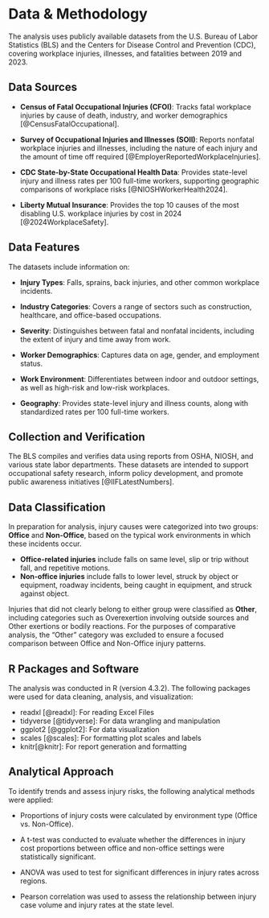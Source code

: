 # Data & Methodology

The analysis uses publicly available datasets from the U.S. Bureau of Labor Statistics (BLS) and the Centers for Disease Control and Prevention (CDC), covering workplace injuries, illnesses, and fatalities between 2019 and 2023.

## Data Sources

-   **Census of Fatal Occupational Injuries (CFOI)**: Tracks fatal workplace injuries by cause of death, industry, and worker demographics [@CensusFatalOccupational].

-   **Survey of Occupational Injuries and Illnesses (SOII)**: Reports nonfatal workplace injuries and illnesses, including the nature of each injury and the amount of time off required [@EmployerReportedWorkplaceInjuries].

-   **CDC State-by-State Occupational Health Data**: Provides state-level injury and illness rates per 100 full-time workers, supporting geographic comparisons of workplace risks [@NIOSHWorkerHealth2024].

-   **Liberty Mutual Insurance**: Provides the top 10 causes of the most disabling U.S. workplace injuries by cost in 2024 [@2024WorkplaceSafety].

## Data Features

The datasets include information on:

-   **Injury Types**: Falls, sprains, back injuries, and other common workplace incidents.

-   **Industry Categories**: Covers a range of sectors such as construction, healthcare, and office-based occupations.

-   **Severity**: Distinguishes between fatal and nonfatal incidents, including the extent of injury and time away from work.

-   **Worker Demographics**: Captures data on age, gender, and employment status.

-   **Work Environment**: Differentiates between indoor and outdoor settings, as well as high-risk and low-risk workplaces.

-   **Geography**: Provides state-level injury and illness counts, along with standardized rates per 100 full-time workers.

## Collection and Verification

The BLS compiles and verifies data using reports from OSHA, NIOSH, and various state labor departments. These datasets are intended to support occupational safety research, inform policy development, and promote public awareness initiatives [@IIFLatestNumbers].

## Data Classification

In preparation for analysis, injury causes were categorized into two groups: **Office** and **Non-Office**, based on the typical work environments in which these incidents occur.

- **Office-related injuries** include falls on same level, slip or trip without fall, and repetitive motions.
- **Non-office injuries** include falls to lower level, struck by object or equipment, roadway incidents, being caught in equipment, and struck against object.

Injuries that did not clearly belong to either group were classified as **Other**, including categories such as Overexertion involving outside sources and Other exertions or bodily reactions. For the purposes of comparative analysis, the "Other" category was excluded to ensure a focused comparison between Office and Non-Office injury patterns.


## R Packages and Software

The analysis was conducted in R (version 4.3.2). The following packages were used for data cleaning, analysis, and visualization:

- readxl [@readxl]: For reading Excel Files
- tidyverse [@tidyverse]: For data wrangling and manipulation
- ggplot2 [@ggplot2]: For data visualization
- scales [@scales]: For formatting plot scales and labels
- knitr[@knitr]: For report generation and formatting


## Analytical Approach

To identify trends and assess injury risks, the following analytical methods were applied:

-   Proportions of injury costs were calculated by environment type (Office vs. Non-Office).

-   A t-test was conducted to evaluate whether the differences in injury cost proportions between office and non-office settings were statistically significant.

-   ANOVA was used to test for significant differences in injury rates across regions.

-   Pearson correlation was used to assess the relationship between injury case volume and injury rates at the state level.
